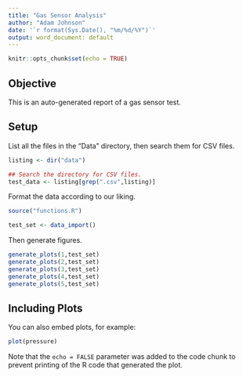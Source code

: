 ```yaml
---
title: "Gas Sensor Analysis"
author: "Adam Johnson"
date: '`r format(Sys.Date(), "%m/%d/%Y")`'
output: word_document: default
---
```


```r
knitr::opts_chunk$set(echo = TRUE)
```

## Objective

This is an auto-generated report of a gas sensor test.

## Setup

List all the files in the "Data" directory, then search them for CSV files.  
```r
listing <- dir("data")

## Search the directory for CSV files.
test_data <- listing[grep(".csv",listing)]
```


Format the data according to our liking.
```r
source("functions.R")

test_set <- data_import()
```

Then generate figures.
```r
generate_plots(1,test_set)
generate_plots(2,test_set)
generate_plots(3,test_set)
generate_plots(4,test_set)
generate_plots(5,test_set)
```

## Including Plots

You can also embed plots, for example:

```r
plot(pressure)
```

Note that the `echo = FALSE` parameter was added to the code chunk to prevent printing of the R code that generated the plot.
